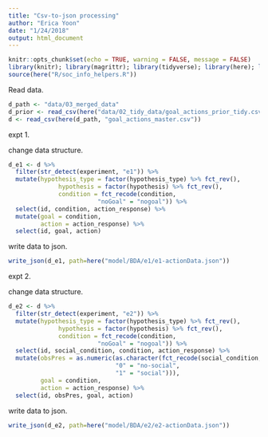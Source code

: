 ```yaml
---
title: "Csv-to-json processing"
author: "Erica Yoon"
date: "1/24/2018"
output: html_document
---
```


```r
knitr::opts_chunk$set(echo = TRUE, warning = FALSE, message = FALSE)
library(knitr); library(magrittr); library(tidyverse); library(here); library(jsonlite)
source(here("R/soc_info_helpers.R"))
```

Read data. 

```r
d_path <- "data/03_merged_data"
d_prior <- read_csv(here("data/02_tidy_data/goal_actions_prior_tidy.csv"))
d <- read_csv(here(d_path, "goal_actions_master.csv"))
```

expt 1.

change data structure.

```r
d_e1 <- d %>%
  filter(str_detect(experiment, "e1")) %>%
  mutate(hypothesis_type = factor(hypothesis_type) %>% fct_rev(),
              hypothesis = factor(hypothesis) %>% fct_rev(),
              condition = fct_recode(condition,
                         "noGoal" = "nogoal")) %>%
  select(id, condition, action_response) %>%
  mutate(goal = condition,
         action = action_response) %>%
  select(id, goal, action)
```

write data to json.
```r
write_json(d_e1, path=here("model/BDA/e1/e1-actionData.json"))
```




expt 2.

change data structure.

```r
d_e2 <- d %>% 
  filter(str_detect(experiment, "e2")) %>%
  mutate(hypothesis_type = factor(hypothesis_type) %>% fct_rev(),
              hypothesis = factor(hypothesis) %>% fct_rev(),
              condition = fct_recode(condition,
                         "noGoal" = "nogoal")) %>%
  select(id, social_condition, condition, action_response) %>%
  mutate(obsPres = as.numeric(as.character(fct_recode(social_condition,
                              "0" = "no-social",
                              "1" = "social"))),
         goal = condition,
         action = action_response) %>%
  select(id, obsPres, goal, action)
```

write data to json.
```r
write_json(d_e2, path=here("model/BDA/e2/e2-actionData.json"))
```


